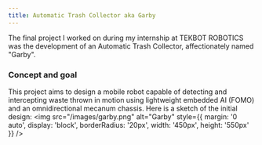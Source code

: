 ```yaml
---
title: Automatic Trash Collector aka Garby
---
```

The final project I worked on during my internship at TEKBOT ROBOTICS was the development of an Automatic Trash Collector, affectionately named "Garby".

### Concept and goal
This project aims to design a mobile robot capable of detecting and intercepting waste thrown in motion using lightweight embedded AI (FOMO) and an omnidirectional mecanum chassis.
Here is a sketch of the initial design:
<img
  src="/images/garby.png"
  alt="Garby"
  style={{  margin: '0 auto', display: 'block', borderRadius: '20px', width: '450px', height: '550px' }}
/>
 